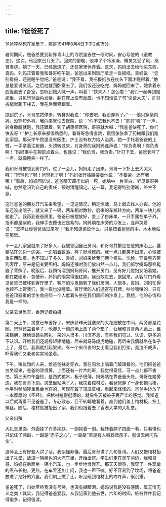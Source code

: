 ```yaml
---
---
---
```

title: 1爸爸死了
---




爸爸猝然死在家里了，那是1941年8月4日下午2点15分。

暑假期间，爸爸总要到新界青山上的寺院里去住一段时间，安心写他的《道教史》。这次，他回来已几天了。回来的那晚，他冲了个冷水澡，睡觉又受了风，感冒发烧，躺了一天，已经退烧了，还在家里休养着。这天，妈妈出去给他买东西，袁妈、刘妈正管着我和哥哥吃午饭，爸爸出来到饭厅拿走一沓报纸。袁妈说：“您别看报，还是睡午觉吧。”爸爸说：“我不看，我把报纸放在枕头下面才睡得着。”他总是爱说笑话。之后他就回卧室去了。我们饭还没吃完，妈妈就回来了，她拿着东西径直去了卧室，忽听到她大喊一声，叫着：“快来人！怎么啦！”我们一起奔到她那里，只见爸爸面色发紫，躺在床上没有反应。也不知谁说了句“快请大夫”，哥哥拔腿就跑下楼去，我在后面紧跟着。

跑到院子，哥哥忽然停步，转身对我说：“你去吧，我没穿裤子。”——他只穿条内裤，没穿短外裤。我向来就怕去医院，说：“你不去我也不去！”哥哥“嗨”了一声，转身撒腿就跑，我还跟着。到了胡惠德医院，哥哥就大喊：“我爸爸快死了，你们快去呀！”护士长原来都很熟悉的，看哥哥急得直跳，慌慌张张拿了药械跟我们跑到家里。那天中午院里没有医生，护士没有权力给人治病。她一手托着爸爸的上臂，一手拿着注射器，头颈转过来，对身旁的我妈妈连声说：“你负责啊！你负责啊！”妈妈攥手在胸前点着头，也连说：“我负责，我负责。”针打下去，爸爸长哼了一声，就像睡熟一样了。

我和哥哥被领到房门外，过了一会儿，妈妈走了出来，哥哥一下扑上去大哭大喊：“爸爸死了呀！爸爸死了呀！”妈妈张开胳膊搂着他说：“不要紧，还有我哪！”事后，妈妈回忆说，爸爸晴天霹雳似的一死，她脑中一片空白，听见哥哥哭喊，忽然意识到自己的责任，顿时清醒镇定。这一幕，我记得特别清晰，终生不忘。

这时爸爸的朋友开汽车来看望，一见这情况，稍定惊魂，马上就去找人办丧。他的车还没出院子，就又来了一辆，两车相对数秒，后来的车掉转方向，两车一块儿疾驰走了。我再到爸爸房里，爸爸已被摆放好，盖上了白床单，一只手露在单子外，指甲都是紫的，我伸手去摁也还是紫的。妈妈躺在床旁的沙发上，连声哭着说：“怎样让你爸爸活过来呀！”我不知道该说什么，只是按着爸爸的手，木木地站在那里。

不一会儿家里就来了好多人，我被领回自己房间，和哥哥并排坐在他的床沿上。婆婆站在旁边一边哭，一边唱着数落，样子挺滑稽的。我一点儿都笑不出来，心像被重东西坠着。也不知过了多久，袁妈、刘妈来给我们两个梳头、洗脸，穿戴整齐带到客厅，原来是记者要照相。妈妈还嘱咐我们放自然一点儿，我们都学妈妈那样挺直了背照了。晚饭后，我悄悄溜到妈妈房间，推开房门，见有好几位妇女陪着她，都在数硬币、包硬币，妈妈的眼哭得很红肿。我没敢进去，退回来，从客厅门外看见爸爸已被移到客厅里了。客厅的沙发搬到了我们房间，人很多，袁妈、刘妈忙得也顾不上管我们，我一夜也没睡着。客厅里的人们通宵在打牌，吵吵嚷嚷的，只有爸爸顶器重的学生金应熙一个人低着头坐在我们房间的沙发上。我想，他的心情和我是一样的。



父亲去世当天，香港记者拍摄

第二天上午，灵堂已布置好了。宋庆龄昨天就送来的大花圈放在中间，两旁都是花圈。爸爸还盖着单子，他脚头一侧的地上放了两个垫子，让我和哥哥两人跪上，谁来鞠躬，就给谁磕头回礼。来的人很多，川流不息，有些我们见过、认识，更多的不认识。开始我们还规规矩矩地磕，后来就马马虎虎地磕，再后来我俩就坐在垫子上了，最后，我俩就打起架来。有一个来吊丧的女士看见我们打架，竟泣不成声，吓得我们又老老实实地坐着。

下午，殡仪馆的人来，给爸爸抹身穿衣。我在阳台上隔着门玻璃看的。他们把爸爸拉坐起来，爸爸的背很黄，上面还有一片片的斑，我觉得奇怪，可一点儿都不害怕。第三天中午盛殓，是西式棺木，板子很薄。妈妈站在靠爸爸头处，哥哥在她旁边，我在哥哥下边。灵堂里站满了人，我扶着棺材沿，看爸爸穿了一身长袍马褂，他平时参加隆重集会也穿的，可现在戴了顶瓜皮帽，看起来怪怪的。爸爸手边放了一本厚厚的《圣经》，把棺材楦得挺满的，就像冬天被被子裹严实的感觉。我知道以后就再看不见爸爸了，专心致志，目不转睛地看着，直到他们盖上棺材板，拧上螺丝。随后，棺材就被抬出了家，我们也跟着去了香港大学的大礼堂。



父亲出殡

大礼堂里面、外面挂了许多挽联，一副挨着一副。我转着脖子四面一看，只看懂也只记住了两副，一副是“赤子之心”，一副是“若是有人喊救救孩子，就请去问问先生”。

追悼会上有好些人讲了话，我似懂非懂，最后哥哥讲了几句答词。人们又把棺材抬出了礼堂，放进一辆黑色的大汽车里，开始出殡。学生们走在灵车两边，我和哥哥、妈妈在后面坐一辆小汽车，也一步步地慢慢开。那天天很热，我穿了一件现做的黑布长袍，更热，在车里还加上闷，我也一声不吭。好不容易到了坟场，将爸爸放进了挖好的穴里。我们朝上撒了土，听见砸到棺材上的咚咚声，很沉重。

爸爸死了，自始至终我没有号哭，也没有掉眼泪。妈妈说我是没有感情，属无情无义之类！其实，我记得爸爸爱我，从我记事到他去世，六年的时间，桩桩件件我记得很多，记得很清。